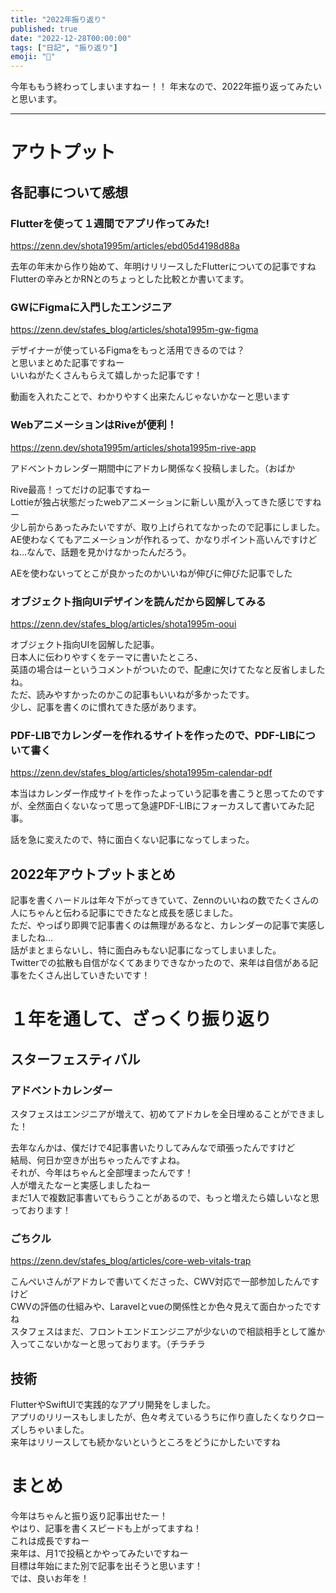 ```yaml
---
title: "2022年振り返り"
published: true
date: "2022-12-28T00:00:00"
tags: ["日記", "振り返り"]
emoji: "🐯"
---
```


今年ももう終わってしまいますねー！！
年末なので、2022年振り返ってみたいと思います。

---

# アウトプット

## 各記事について感想

### Flutterを使って１週間でアプリ作ってみた!

https://zenn.dev/shota1995m/articles/ebd05d4198d88a

去年の年末から作り始めて、年明けリリースしたFlutterについての記事ですね  
Flutterの辛みとかRNとのちょっとした比較とか書いてます。

### GWにFigmaに入門したエンジニア

https://zenn.dev/stafes_blog/articles/shota1995m-gw-figma

デザイナーが使っているFigmaをもっと活用できるのでは？  
と思いまとめた記事ですねー  
いいねがたくさんもらえて嬉しかった記事です！  

動画を入れたことで、わかりやすく出来たんじゃないかなーと思います  

### WebアニメーションはRiveが便利！

https://zenn.dev/shota1995m/articles/shota1995m-rive-app

アドベントカレンダー期間中にアドカレ関係なく投稿しました。（おばか  

Rive最高！ってだけの記事ですねー  
Lottieが独占状態だったwebアニメーションに新しい風が入ってきた感じですねー  
少し前からあったみたいですが、取り上げられてなかったので記事にしました。  
AE使わなくてもアニメーションが作れるって、かなりポイント高いんですけどね…なんで、話題を見かけなかったんだろう。　　

AEを使わないってとこが良かったのかいいねが伸びに伸びた記事でした　　

### オブジェクト指向UIデザインを読んだから図解してみる

https://zenn.dev/stafes_blog/articles/shota1995m-ooui

オブジェクト指向UIを図解した記事。  
日本人に伝わりやすくをテーマに書いたところ、  
英語の場合はーというコメントがついたので、配慮に欠けてたなと反省しましたね。  
ただ、読みやすかったのかこの記事もいいねが多かったです。  
少し、記事を書くのに慣れてきた感があります。  

### PDF-LIBでカレンダーを作れるサイトを作ったので、PDF-LIBについて書く

https://zenn.dev/stafes_blog/articles/shota1995m-calendar-pdf

本当はカレンダー作成サイトを作ったよっていう記事を書こうと思ってたのですが、全然面白くないなって思って急遽PDF-LIBにフォーカスして書いてみた記事。  

話を急に変えたので、特に面白くない記事になってしまった。  

## 2022年アウトプットまとめ

記事を書くハードルは年々下がってきていて、Zennのいいねの数でたくさんの人にちゃんと伝わる記事にできたなと成長を感じました。  
ただ、やっぱり即興で記事書くのは無理があるなと、カレンダーの記事で実感しましたね…  
話がまとまらないし、特に面白みもない記事になってしまいました。  
Twitterでの拡散も自信がなくてあまりできなかったので、来年は自信がある記事をたくさん出していきたいです！  

# １年を通して、ざっくり振り返り

## スターフェスティバル

### アドベントカレンダー

スタフェスはエンジニアが増えて、初めてアドカレを全日埋めることができました！  

去年なんかは、僕だけで4記事書いたりしてみんなで頑張ったんですけど  
結局、何日か空きが出ちゃったんですよね。  
それが、今年はちゃんと全部埋まったんです！  
人が増えたなーと実感しましたねー  
まだ1人で複数記事書いてもらうことがあるので、もっと増えたら嬉しいなと思っております！  

### ごちクル

https://zenn.dev/stafes_blog/articles/core-web-vitals-trap

こんぺいさんがアドカレで書いてくださった、CWV対応で一部参加したんですけど  
CWVの評価の仕組みや、Laravelとvueの関係性とか色々見えて面白かったですね  
スタフェスはまだ、フロントエンドエンジニアが少ないので相談相手として誰か入ってこないかなーと思っております。（チラチラ  

## 技術

FlutterやSwiftUIで実践的なアプリ開発をしました。  
アプリのリリースもしましたが、色々考えているうちに作り直したくなりクローズしちゃいました。  
来年はリリースしても続かないというところをどうにかしたいですね  

# まとめ

今年はちゃんと振り返り記事出せたー！  
やはり、記事を書くスピードも上がってますね！  
これは成長ですねー  
来年は、月1で投稿とかやってみたいですねー  
目標は年始にまた別で記事を出そうと思います！  
では、良いお年を！  